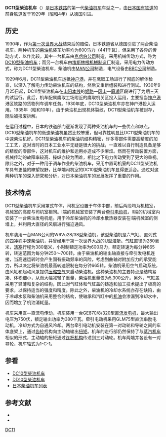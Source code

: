 {{Infobox Locomotive
| name = DC11
| image = 
| caption = 
| type = [[柴油机车|柴油机车]]
| origin = {{GER}}
| builder = [[埃斯林根机械制造厂|埃斯林根机械制造厂]]
| buildmodel = 
| serialnumber = 
| builddate = 1929年
| totalproduction  = 1台
| user = {{JAP}}[[鐵道省_(日本)|铁道省]]
| whytetype =2-6-2
| uicclass = 1-C-1
| gauge = 1,067毫米
| wheeldiameter = 
| axleload = 
| wheelbase = 7,550毫米（全轴距）
| minimumcurve = 
| length = 11,700毫米
| width = 2,930毫米
| height = 4,015毫米
| framesize = 
| weight = 59吨
| fuelcap = 
| lubecap = 
| watercap = 
| sandcap = 
| enginepower = 600马力（441千瓦）
| enginetype = [[MAN集團|MAN]] W6Vu28/38
| transmission = 直—直流电
| generator = GE870/8/320
| tractionmotors = GLM75
| topspeed = 
| sustainedspeed = 
| poweroutput = 
| tractiveeffort = 
| locobrakes =
| locobrakepower = 
| locobrakeforce = 
| trainbrakes = 
| safety = 
| notes =
}}
'''DC11型柴油机车'''（{{lang-ja|DC11形ディーゼル機関車}}）是[[日本鐵路運輸|日本铁路]]的第一代[[柴油机车|柴油机车]]车型之一，由[[日本国有铁道|日本国有铁道]]的前身[[鐵道省_(日本)|铁道省]]于1929年（[[昭和4年|昭和4年]]）从[[德国|德国]]引进。

== 历史 ==
1930年，作为[[第一次世界大战|第一次世界大战]]结束后的赔偿，日本铁道省从德国引进了两台柴油机车。两种机车的[[柴油机|柴油机]]装车功率均为600马力（441千瓦），但采用了各异的传动方式，以作比较。其中一台机车由[[克虏伯|克虏伯公司]]制造，采用机械传动方式，称为[[日本国铁DC10型柴油机车|DC10型柴油机车]]；而另一台机车由[[埃斯林根机械制造厂|埃斯林根机械制造厂]]制造，采用电力传动方式，称为DC11型柴油机车，柴油机由[[MAN集團|MAN公司]]制造，电气设备由[[勃朗-包维利股份公司|BBC公司]]制造。

1929年6月，DC11型柴油机车运抵[[神户港|神户港]]，并在鹰取工场进行了彻底的解体检查，以深入了解电力传动柴油机车的结构，然后又重新组装和进行测试。1930年9月25日起，DC11型柴油机车在[[山阳本线|山阳本线]]的[[姬路車站|姬路]]—[[岡山站_(日本)|冈山]]—[[庭濑站|庭濑]]区段进行了为期三天的试运行。此后，机车配属鹰取工场附近的鹰取机关区投入运用，主要担当[[神户港|神户港]]港区铁路的货物列车调车任务。1930年底，DC10型柴油机车亦在神户港投入运用。1935年（昭和10年），由于柴油机出现机体裂纹，DC11型柴油机车被封存，随后被报废拆解。

在运用过程中，日本的铁道部门逐渐发现了两种柴油机车的一些优点和缺点。DC10型柴油机车的低速柴油机虽然比较笨重，但可靠性明显比DC11型柴油机车的中速柴油机好。DC11型柴油机车的柴油机结构精密，许多零部件需要高精度的加工工艺，这对当时的日本工业水平无疑是很大的挑战，一直难以自行制造具备足够的精度的零部件，这对机车的维护和运用亦造成不少麻烦。然而在传动装置方面，机械传动的故障率较高、操纵亦较为困难，相比之下电力传动受到了更大的重视。除此之外，对于一种用于调车作业的柴油机车，采用中置司机室的DC11型柴油机车具有更佳的瞭望视野，比单端司机室的DC10型柴油机车显得更适合。通过对这两种机车的深入研究和分析，对日本柴油机车的发展发挥了重要的作用。

== 技术特点 ==
DC11型柴油机车采用罩式车体，司机室设置于车体中部，前后两段均为机械室，机械室的高度与司机室相同。I端的机械室安装了两台[[牵引电动机|牵引电动机]]，II端的机械室内安装了一台柴油发电机组。用于冷却柴油机的冷却水散热器安装在I端机械室的侧墙上，并利用大直径的风扇进行强迫通风。

机车装用一台MAN公司的W6Vu28/38型柴油机，该型柴油机是六气缸、直列式的[[四冲程|四冲程]]中速柴油机，并曾经用于第一次世界大战的[[U型潜艇|U型潜艇]]。[[气缸|气缸]]直径为280毫米，[[活塞|活塞]]行程为380毫米，小时制额定功率为600马力，额定转速为每分钟665转，转速范围为每分钟250～700转。由于柴油机的输出轴直接与牵引发电机连接，当高速运转时会产生固有振动频率的风险，考虑到曲轴对附加应力的承受能力，所以决定将柴油机最高转速限制在每分钟665转。柴油机采用空气启动系统，由风缸和起动风泵提供[[压缩空气|压缩空气]]来启动柴油机。这种柴油机的主要特点是结构紧凑、体积细小，从而大幅减轻了重量，柴油机重量仅为5,300公斤。另外，气缸盖采用了轻薄和复杂的结构，因此对气缸体和气缸盖的铸造和加工技术提出了极高的要求，以保持适当的强度和精度。除此之外，柴油机的冷却水系统亦存在缺陷，由于冷却水泵和柴油机采用整合的结构，使轴承和汽缸中的[[机油|机油]]会渗漏到冷却水中，因而增加了机油消耗量。

机车采用直—直流电传动，机车装用一台GE870/8/320型[[直流发电机|直流发电机]]，最大输出电压为750伏，额定输出功率为380千瓦。牵引电动机采用GLM75型直流串励电动机，冷却方式为自通风冷却。两台牵引电动机安装在第一对动轮和导轮之间的车体底架上，通过[[齿轮|齿轮]]机构向主动轴输出[[扭矩|扭矩]]。机车的走行部仍然保持了与[[蒸汽机车|蒸汽机车]]相似的形式，主动轴的扭矩通过[[连杆机构|连杆机构]]传递到三对动轮。机车两端并各设有一对导轮，机车轴式为1-C-1。

== 参看 ==
{{Portal|日本鐵路|JR Rail ja.svg}}
* [[日本国铁DC10型柴油机车|DC10型柴油机车]]
* [[日本国铁DD10型柴油机车|DD10型柴油机车]]
* [[日本柴油机车列表|日本柴油机车列表]]

== 参考文献 ==
* {{cite journal | author = 花井 嘉夫 | date = 1931-11-01  | title = 鐵道省DC10及DC11形ディーゼル機關車用ディーゼル機關に就て | journal = 機械學會誌  | volume = 34 | issue = 175 | pages = 1533-1548 | publisher = 日本機械学会  | location =  | language = ja  }}
* {{cite journal | author = 堤 一郎 | date = 2005-12-01  | title = 304 ドイツから輸入されたDC10形及びDC11形ディーゼル機関車の概要と機械技術史的意義(機械技術史・工学史(1))  | journal = 公開研究会・講演会技術と社会の関連を巡って : 技術史から経営戦略まで : 講演論文集  | pages = 123-126 | publisher = 日本機械学会  | location =  | language = ja  }}

{{日本國鐵柴油機車}}

[[Category:日本國有鐵道柴油機車|DC11]]
